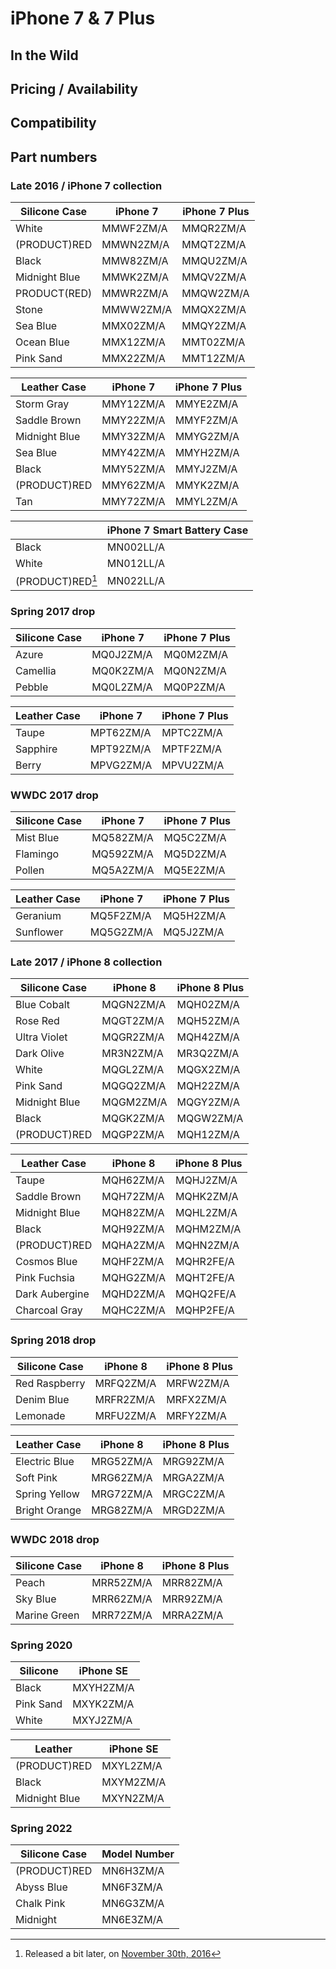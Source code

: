 
# iPhone 7 & 7 Plus

## In the Wild

## Pricing / Availability

## Compatibility

## Part numbers

### Late 2016 / iPhone 7 collection

| Silicone Case | iPhone 7  | iPhone 7 Plus |
| ------------- | --------- | ------------- |
| White         | MMWF2ZM/A | MMQR2ZM/A     |
| (PRODUCT)RED  | MMWN2ZM/A | MMQT2ZM/A     |
| Black         | MMW82ZM/A | MMQU2ZM/A     |
| Midnight Blue | MMWK2ZM/A | MMQV2ZM/A     |
| PRODUCT(RED)  | MMWR2ZM/A | MMQW2ZM/A     |
| Stone         | MMWW2ZM/A | MMQX2ZM/A     |
| Sea Blue      | MMX02ZM/A | MMQY2ZM/A     |
| Ocean Blue    | MMX12ZM/A | MMT02ZM/A     |
| Pink Sand     | MMX22ZM/A | MMT12ZM/A     |

| Leather Case  | iPhone 7  | iPhone 7 Plus |
| ------------- | --------- | ------------- |
| Storm Gray    | MMY12ZM/A | MMYE2ZM/A     |
| Saddle Brown  | MMY22ZM/A | MMYF2ZM/A     |
| Midnight Blue | MMY32ZM/A | MMYG2ZM/A     |
| Sea Blue      | MMY42ZM/A | MMYH2ZM/A     |
| Black         | MMY52ZM/A | MMYJ2ZM/A     |
| (PRODUCT)RED  | MMY62ZM/A | MMYK2ZM/A     |
| Tan           | MMY72ZM/A | MMYL2ZM/A     |

|                  | iPhone 7 Smart Battery Case |
| ---------------- | --------------------------- |
| Black            | MN002LL/A                   |
| White            | MN012LL/A                   |
| (PRODUCT)RED[^1] | MN022LL/A                   |

[^1]: Released a bit later, on [November 30th, 2016](https://www.apple.com/newsroom/2016/11/apple-turns-red-with-more-ways-than-ever-to-join-the-fight-against-aids/)

### Spring 2017 drop

| Silicone Case | iPhone 7  | iPhone 7 Plus |
| ------------- | --------- | ------------- |
| Azure         | MQ0J2ZM/A | MQ0M2ZM/A     |
| Camellia      | MQ0K2ZM/A | MQ0N2ZM/A     |
| Pebble        | MQ0L2ZM/A | MQ0P2ZM/A     |

| Leather Case | iPhone 7  | iPhone 7 Plus |
| ------------ | --------- | ------------- |
| Taupe        | MPT62ZM/A | MPTC2ZM/A     |
| Sapphire     | MPT92ZM/A | MPTF2ZM/A     |
| Berry        | MPVG2ZM/A | MPVU2ZM/A     |

### WWDC 2017 drop

| Silicone Case | iPhone 7  | iPhone 7 Plus |
| ------------- | --------- | ------------- |
| Mist Blue     | MQ582ZM/A | MQ5C2ZM/A     |
| Flamingo      | MQ592ZM/A | MQ5D2ZM/A     |
| Pollen        | MQ5A2ZM/A | MQ5E2ZM/A     |

| Leather Case | iPhone 7  | iPhone 7 Plus |
| ------------ | --------- | ------------- |
| Geranium     | MQ5F2ZM/A | MQ5H2ZM/A     |
| Sunflower    | MQ5G2ZM/A | MQ5J2ZM/A     |

### Late 2017 / iPhone 8 collection

| Silicone Case | iPhone 8  | iPhone 8 Plus |
| ------------- | --------- | ------------- |
| Blue Cobalt   | MQGN2ZM/A | MQH02ZM/A     |
| Rose Red      | MQGT2ZM/A | MQH52ZM/A     |
| Ultra Violet  | MQGR2ZM/A | MQH42ZM/A     |
| Dark Olive    | MR3N2ZM/A | MR3Q2ZM/A     |
| White         | MQGL2ZM/A | MQGX2ZM/A     |
| Pink Sand     | MQGQ2ZM/A | MQH22ZM/A     |
| Midnight Blue | MQGM2ZM/A | MQGY2ZM/A     |
| Black         | MQGK2ZM/A | MQGW2ZM/A     |
| (PRODUCT)RED  | MQGP2ZM/A | MQH12ZM/A     |

| Leather Case   | iPhone 8  | iPhone 8 Plus |
| -------------- | --------- | ------------- |
| Taupe          | MQH62ZM/A | MQHJ2ZM/A     |
| Saddle Brown   | MQH72ZM/A | MQHK2ZM/A     |
| Midnight Blue  | MQH82ZM/A | MQHL2ZM/A     |
| Black          | MQH92ZM/A | MQHM2ZM/A     |
| (PRODUCT)RED   | MQHA2ZM/A | MQHN2ZM/A     |
| Cosmos Blue    | MQHF2ZM/A | MQHR2FE/A     |
| Pink Fuchsia   | MQHG2ZM/A | MQHT2FE/A     |
| Dark Aubergine | MQHD2ZM/A | MQHQ2FE/A     |
| Charcoal Gray  | MQHC2ZM/A | MQHP2FE/A     |

### Spring 2018 drop

| Silicone Case | iPhone 8  | iPhone 8 Plus |
| ------------- | --------- | ------------- |
| Red Raspberry | MRFQ2ZM/A | MRFW2ZM/A     |
| Denim Blue    | MRFR2ZM/A | MRFX2ZM/A     |
| Lemonade      | MRFU2ZM/A | MRFY2ZM/A     |

| Leather Case  | iPhone 8  | iPhone 8 Plus |
| ------------- | --------- | ------------- |
| Electric Blue | MRG52ZM/A | MRG92ZM/A     |
| Soft Pink     | MRG62ZM/A | MRGA2ZM/A     |
| Spring Yellow | MRG72ZM/A | MRGC2ZM/A     |
| Bright Orange | MRG82ZM/A | MRGD2ZM/A     |

### WWDC 2018 drop

| Silicone Case | iPhone 8  | iPhone 8 Plus |
| ------------- | --------- | ------------- |
| Peach         | MRR52ZM/A | MRR82ZM/A     |
| Sky Blue      | MRR62ZM/A | MRR92ZM/A     |
| Marine Green  | MRR72ZM/A | MRRA2ZM/A     |

### Spring 2020

| Silicone  | iPhone SE |
| --------- | --------- |
| Black     | MXYH2ZM/A |
| Pink Sand | MXYK2ZM/A |
| White     | MXYJ2ZM/A |

| Leather       | iPhone SE |
| ------------- | --------- |
| (PRODUCT)RED  | MXYL2ZM/A |
| Black         | MXYM2ZM/A |
| Midnight Blue | MXYN2ZM/A |

### Spring 2022

| Silicone Case | Model Number |
| ------------- | ------------ |
| (PRODUCT)RED  | MN6H3ZM/A    |
| Abyss Blue    | MN6F3ZM/A    |
| Chalk Pink    | MN6G3ZM/A    |
| Midnight      | MN6E3ZM/A    |
